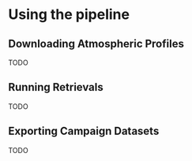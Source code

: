 
# Using the pipeline

## Downloading Atmospheric Profiles

TODO

## Running Retrievals

TODO

## Exporting Campaign Datasets

TODO
